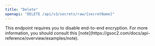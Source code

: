 ```yaml
---
title: "Delete"
openapi: "DELETE /api/v3/secrets/raw/{secretName}"
---
```


<Tip>
  This endpoint requires you to disable end-to-end encryption. For more information, you should consult this [note](https://gsoc2.com/docs/api-reference/overview/examples/note).
</Tip>